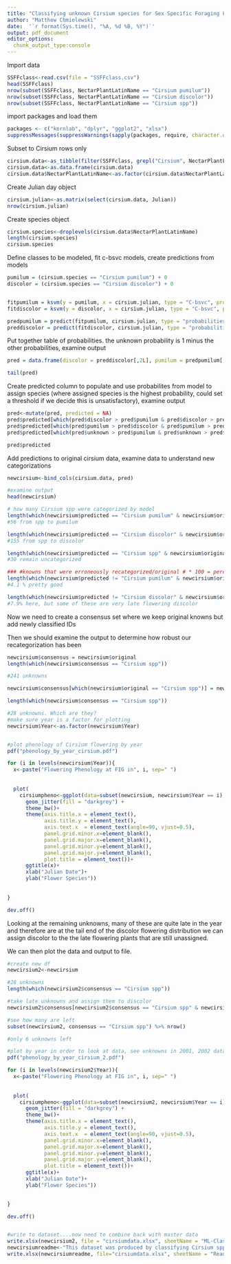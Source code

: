 ```yaml
---
title: "Classifying unknown Cirsium species for Sex Specific Foraging Frittilary FIG using bound-constraint support vector machine classification"
author: "Matthew Chmielewski"
date:  '`r format(Sys.time(), "%A, %d %B, %Y")`'
output: pdf_document
editor_options: 
  chunk_output_type:console
---
```

Import data

```r
SSFFclass<-read.csv(file = "SSFFclass.csv")
head(SSFFclass)
nrow(subset(SSFFclass, NectarPlantLatinName == "Cirsium pumilum"))
nrow(subset(SSFFclass, NectarPlantLatinName == "Cirsium discolor"))
nrow(subset(SSFFclass, NectarPlantLatinName == "Cirsium spp"))
```

import packages and load them
```r
packages <- c("kernlab", "dplyr", "ggplot2", "xlsx")
suppressMessages(suppressWarnings(sapply(packages, require, character.only=TRUE, quietly=TRUE)))
```

Subset to Cirsium rows only
```r
cirsium.data<-as_tibble(filter(SSFFclass, grepl("Cirsium", NectarPlantLatinName))) 
cirsium.data<-as.data.frame(cirsium.data)
cirsium.data$NectarPlantLatinName<-as.factor(cirsium.data$NectarPlantLatinName)
```

Create Julian day object
```r
cirsium.julian<-as.matrix(select(cirsium.data, Julian))
nrow(cirsium.julian)
```

Create species object
```r
cirsium.species<-droplevels(cirsium.data$NectarPlantLatinName)
length(cirsium.species)
cirsium.species
```

Define classes to be modeled, fit c-bsvc models, create predictions from models
```r
pumilum = (cirsium.species == "Cirsium pumilum") + 0
discolor = (cirsium.species == "Cirsium discolor") + 0


fitpumilum = ksvm(y = pumilum, x = cirsium.julian, type = "C-bsvc", prob.model = TRUE)
fitdiscolor = ksvm(y = discolor, x = cirsium.julian, type = "C-bsvc", prob.model = TRUE)

predpumilum = predict(fitpumilum, cirsium.julian, type = "probabilities")
preddiscolor = predict(fitdiscolor, cirsium.julian, type = "probabilities")
```

Put together table of probabilities. the unknown probability is 1 minus the other probabilities, examine output
```r
pred = data.frame(discolor = preddiscolor[,2L], pumilum = predpumilum[,2L], unknown = 1 - preddiscolor[,2L] - predpumilum[,2L], original = cirsium.species)

tail(pred)
```

Create predicted column to populate and use probabilites from model to assign species (where assigned species is the highest probability, could set a threshold if we decide this is unsatisfactory), examine output
```r
pred<-mutate(pred, predicted = NA)
pred$predicted[which(pred$discolor > pred$pumilum & pred$discolor > pred$unknown)] = "Cirsium discolor"
pred$predicted[which(pred$pumilum > pred$discolor & pred$pumilum > pred$unknown)] = "Cirsium pumilum"
pred$predicted[which(pred$unknown > pred$pumilum & pred$unknown > pred$discolor)] = "Cirsium spp"

pred$predicted
```


Add predictions to original cirsium data, examine data to understand new categorizations

```r
newcirsium<-bind_cols(cirsium.data, pred)

#examine output
head(newcirsium)

# how many Cirsium spp were categorized by model
length(which(newcirsium$predicted == "Cirsium pumilum" & newcirsium$original == "Cirsium spp"))
#56 from spp to pumilum

length(which(newcirsium$predicted == "Cirsium discolor" & newcirsium$original == "Cirsium spp"))
#155 from spp to discolor

length(which(newcirsium$predicted == "Cirsium spp" & newcirsium$original == "Cirsium spp"))
#30 remain uncategorized

### #knowns that were erroneously recategorized/original # * 100 = percent error
length(which(newcirsium$predicted != "Cirsium pumilum" & newcirsium$original == "Cirsium pumilum"))/length(which(newcirsium$original == "Cirsium pumilum"))
#4.1 % pretty good

length(which(newcirsium$predicted != "Cirsium discolor" & newcirsium$original == "Cirsium discolor"))/length(which(newcirsium$original == "Cirsium discolor"))
#7.9% here, but some of these are very late flowering discolor

```


Now we need to create a consensus set where we keep original knowns but add newly classified IDs

Then we should examine the output to determine how robust our recategorization has been
```r
newcirsium$consensus = newcirsium$original
length(which(newcirsium$consensus == "Cirsium spp"))

#241 unknowns

newcirsium$consensus[which(newcirsium$original == "Cirsium spp")] = newcirsium$predicted[which(newcirsium$original == "Cirsium spp")]

length(which(newcirsium$consensus == "Cirsium spp"))

#28 unknowns. Which are they? 
#make sure year is a factor for plotting
newcirsium$Year<-as.factor(newcirsium$Year) 


#plot phenology of Cirsium flowering by year
pdf("phenology_by_year_cirsium.pdf")

for (i in levels(newcirsium$Year)){
  x<-paste("Flowering Phenology at FIG in", i, sep=" ")
  
  
  plot(  
    cirsiumpheno<-ggplot(data=subset(newcirsium, newcirsium$Year == i), aes(Julian, consensus)) +
      geom_jitter(fill = "darkgrey") +
      theme_bw()+
      theme(axis.title.x = element_text(),
            axis.title.y = element_text(),
            axis.text.x  = element_text(angle=90, vjust=0.5),
            panel.grid.minor.x=element_blank(),
            panel.grid.major.x=element_blank(),
            panel.grid.minor.y=element_blank(),
            panel.grid.major.y=element_blank(),
            plot.title = element_text())+
      ggtitle(x)+
      xlab("Julian Date")+
      ylab("Flower Species"))
  
  
}

dev.off()
```

Looking at the remaining unknowns, many of these are quite late in the year and therefore are at the tail end of the discolor flowering distribution we can assign discolor to the the late flowering plants that are still unassigned.

We can then plot the data and output to file.

```r
#create new df
newcirsium2<-newcirsium

#28 unknowns
length(which(newcirsium2$consensus == "Cirsium spp"))

#take late unknowns and assign them to discolor
newcirsium2$consensus[newcirsium2$consensus == "Cirsium spp" & newcirsium2$Julian > 240] <-"Cirsium discolor"

#see how many are left
subset(newcirsium2, consensus == "Cirsium spp") %>% nrow()

#only 6 unknowns left

#plot by year in order to look at data, see unknowns in 2001, 2002 data
pdf("phenology_by_year_cirsium_2.pdf")

for (i in levels(newcirsium2$Year)){
  x<-paste("Flowering Phenology at FIG in", i, sep=" ")
  
  
  plot(  
    cirsiumpheno<-ggplot(data=subset(newcirsium2, newcirsium$Year == i), aes(Julian, consensus)) +
      geom_jitter(fill = "darkgrey") +
      theme_bw()+
      theme(axis.title.x = element_text(),
            axis.title.y = element_text(),
            axis.text.x  = element_text(angle=90, vjust=0.5),
            panel.grid.minor.x=element_blank(),
            panel.grid.major.x=element_blank(),
            panel.grid.minor.y=element_blank(),
            panel.grid.major.y=element_blank(),
            plot.title = element_text())+
      ggtitle(x)+
      xlab("Julian Date")+
      ylab("Flower Species"))
  

}

dev.off()


#write to dataset....now need to combine back with master data
write.xlsx(newcirsium2, file = "cirsiumdata.xlsx", sheetName = "ML-Classified Cirsium Dataset")
newcirsiumreadme<-"This dataset was produced by classifying Cirsium spp. unknowns from the cleaned SFFF dataset but Julian date using a bound-constraint support vector machine classification (C-bsvc)"
write.xlsx(newcirsiumreadme, file="cirsiumdata.xlsx", sheetName = "Readme", append= TRUE)

```
